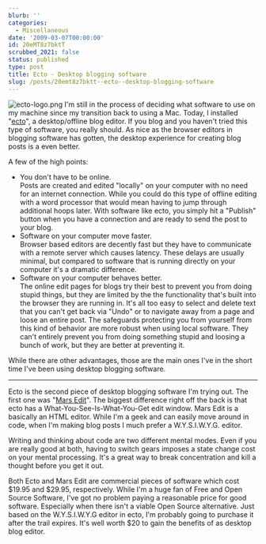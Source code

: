 ```yaml
---
blurb: ''
categories:
  - Miscellaneous
date: '2009-03-07T00:00:00'
id: 20eMT8z7bktT
scrubbed_2021: false
status: published
type: post
title: Ecto - Desktop blogging software
slug: /posts/20emt8z7bktt--ecto--desktop-blogging-software
---
```


![ecto-logo.png](http://www.alanwsmith.com/blog/wp-content/uploads/2009/03/ecto-logo.png)
I'm still in the process of deciding what software to use on my
machine since my transition back to using a Mac. Today, I installed
"[ecto](http://illuminex.com/ecto/ "ecto blog editor")", a
desktop/offline blog editor. If you blog and you haven't tried this
type of software, you really should. As nice as the browser editors
in blogging software has gotten, the desktop experience for
creating blog posts is a even better.

A few of the high points:

-   You don't have to be online.  
    Posts are created and edited "locally" on your computer with no
    need for an internet connection. While you could do this type of
    offline editing with a word processor that would mean having to
    jump through additional hoops later. With software like ecto, you
    simply hit a "Publish" button when you have a connection and are
    ready to send the post to your blog.
-   Software on your computer move faster.  
    Browser based editors are decently fast but they have to
    communicate with a remote server which causes latency. These delays
    are usually minimal, but compared to software that is running
    directly on your computer it's a dramatic difference.  
-   Software on your computer behaves better.  
    The online edit pages for blogs try their best to prevent you from
    doing stupid things, but they are limited by the the functionality
    that's built into the browser they are running in. It's all too
    easy to select and delete text that you can't get back via "Undo"
    or to navigate away from a page and loose an entire post. The
    safeguards protecting you from yourself from this kind of behavior
    are more robust when using local software. They can't entirely
    prevent you from doing something stupid and loosing a bunch of
    work, but they are better at preventing it.

While there are other advantages, those are the main ones I've in
the short time I've been using desktop blogging software.


* * * * *

Ecto is the second piece of desktop blogging software I'm trying
out. The first one was
"[Mars Edit](http://www.red-sweater.com/marsedit/ "Mars Edit Desktop Blog Editor")".
The biggest difference right off the back is that ecto has a
What-You-See-Is-What-You-Get edit window. Mars Edit is a basically
an HTML editor. While I'm a geek and can easily move around in
code, when I'm making blog posts I much prefer a W.Y.S.I.W.Y.G.
editor.

Writing and thinking about code are two different mental modes.
Even if you are really good at both, having to switch gears imposes
a state change cost on your mental processing. It's a great way to
break concentration and kill a thought before you get it out.

Both Ecto and Mars Edit are commercial pieces of software which
cost $19.95 and $29.95, respectively. While I'm a huge fan of Free
and Open Source Software, I've got no problem paying a reasonable
price for good software. Especially when there isn't a viable Open
Source alternative. Just based on the W.Y.S.I.W.Y.G editor in ecto,
I'm probably going to purchase it after the trail expires. It's
well worth $20 to gain the benefits of as desktop blog editor.
